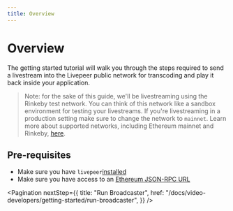 ```yaml
---
title: Overview
---
```


# Overview

The getting started tutorial will walk you through the steps required to send a
livestream into the Livepeer public network for transcoding and play it back
inside your application.

> Note: for the sake of this guide, we'll be livestreaming using the Rinkeby
> test network. You can think of this network like a sandbox environment for
> testing your livestreams. If you're livestreaming in a production setting make
> sure to change the network to `mainnet`. Learn more about supported networks,
> including Ethereum mainnet and Rinkeby,
> [here](/docs/installation/connect-to-ethereum#supported-networks).

## Pre-requisites

- Make sure you have `livepeer`[installed](/docs/installation/install-livepeer)
- Make sure you have access to an
  [Ethereum JSON-RPC URL](/docs/installation/connect-to-ethereum)

<Pagination
  nextStep={{
    title: "Run Broadcaster",
    href: "/docs/video-developers/getting-started/run-broadcaster",
  }}
/>

